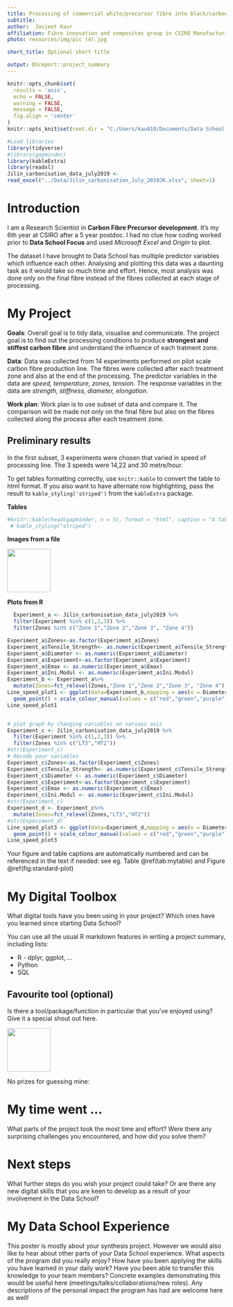 ```yaml
---
title: Processing of commercial white/precursor fibre into black/carbon fibre
subtitle: 
author:  Jasjeet Kaur
affiliation: Fibre innovation and composites group in CSIRO Manufacturing 
photo: resources/img/pic (4).jpg

short_title: Optional short title

output: DSreport::project_summary
---
```

```r
knitr::opts_chunk$set(
  results = 'asis',
  echo = FALSE,
  warning = FALSE,
  message = FALSE,
  fig.align = 'center'
)
knitr::opts_knit$set(root.dir = "C:/Users/kau019/Documents/Data School Focus Program/Day 3/JasjeetMarkdown/")

#Load libraries
library(tidyverse)
#library(gapminder) 
library(kableExtra)
library(readxl)
Jilin_carbonisation_data_july2019 <-
read_excel("../Data/Jilin_carbonisation_July_2019JK.xlsx", sheet=1)
```


# Introduction
I am a Research Scientist in **Carbon Fibre Precursor development**. It's my 6th year at CSIRO after a 5 year postdoc. I had no clue how coding worked prior to **Data School Focus** and used _Microsoft Excel_ and _Origin_ to plot. 

The dataset I have brought to Data School has multiple predictor variables which influence each other. Analysing and plotting this data was a daunting task as it would take so much time and effort. Hence, most analysis was done only on the final fibre instead of the fibres collected at each stage of processing.  


# My Project

**Goals**: Overall goal is to tidy data, visualise and communicate. The project goal is to find out the processing conditions to produce **strongest and stiffest carbon fibre** and understand the influence of each tratment zone.

**Data**: Data was collected from 14 experiments performed on pilot scale carbon fibre production line. The fibres were collected after each treatment zone and also at the end of the processing. The predictor variables in the data are _speed, temperature, zones, tension_. The response variables in the data are _strength, stiffness, diameter, elongation_. 

      
**Work plan**:  Work plan is to use subset of data and compare it. The comparison will be made not only on the final fibre but also on the fibres  collected along the process after each treatment zone.


## Preliminary results

In the first subset, 3 experiments were chosen that varied in speed of processing line. The 3 speeds were 14,22 and 30 metre/hour.

To get tables formatting correctly, use `knitr::kable` to convert the table to html format. If
you also want to have alternate row highlighting, pass the result to `kable_styling('striped')` 
from the `kableExtra` package.

**Tables**
```r
#knitr::kable(head(gapminder, n = 5), format = "html", caption = "A table of data") %>% 
 # kable_styling("striped")
```

**Images from a file**

![](resources/img/tidyverse.png){width=100px}

**Plots from R**
```r

  Experiment_a <- Jilin_carbonisation_data_july2019 %>%
  filter(Experiment %in% c(1,2,3)) %>%
  filter(Zones %in% c("Zone 1","Zone 2","Zone 3", "Zone 4"))

Experiment_a$Zones<-as.factor(Experiment_a$Zones)
Experiment_a$Tensile_Strength<- as.numeric(Experiment_a$Tensile_Strength)
Experiment_a$Diameter <- as.numeric(Experiment_a$Diameter)
Experiment_a$Experiment<-as.factor(Experiment_a$Experiment)
Experiment_a$Emax <- as.numeric(Experiment_a$Emax)
Experiment_a$Ini.Modul <- as.numeric(Experiment_a$Ini.Modul)
Experiment_b <- Experiment_a%>% 
  mutate(Zones=fct_relevel(Zones,"Zone 1","Zone 2","Zone 3", "Zone 4"))
Line_speed_plot1 <- ggplot(data=Experiment_b,mapping = aes(x = Diameter, y = Tensile_Strength , colour = Experiment)) +
  geom_point() + scale_colour_manual(values = c("red","green","purple"))  + scale_shape_manual(values=c(1,2,6,15,3,4)) + ylab("Tensile Strength (GPa)") + facet_wrap(~ Zones)
Line_speed_plot1



```
```r

  
# plot graph by changing variables on various axis
Experiment_c <- Jilin_carbonisation_data_july2019 %>%
  filter(Experiment %in% c(1,2,3)) %>%
  filter(Zones %in% c("LT3","HT2"))
#str(Experiment_c)
# Recode your variables 
Experiment_c$Zones<-as.factor(Experiment_c$Zones)
Experiment_c$Tensile_Strength<- as.numeric(Experiment_c$Tensile_Strength)
Experiment_c$Diameter <- as.numeric(Experiment_c$Diameter)
Experiment_c$Experiment<-as.factor(Experiment_c$Experiment)
Experiment_c$Emax <- as.numeric(Experiment_c$Emax)
Experiment_c$Ini.Modul <- as.numeric(Experiment_c$Ini.Modul)
#str(Experiment_c)
Experiment_d <- Experiment_c%>% 
  mutate(Zones=fct_relevel(Zones,"LT3","HT2"))
#str(Experiment_d)
Line_speed_plot3 <- ggplot(data=Experiment_d,mapping = aes(x = Diameter , y = Tensile_Strength, colour = Experiment)) +
  geom_point() + scale_colour_manual(values = c("red","green","purple"))  + scale_shape_manual(values=c(1,2,6,7,5,3,4)) + ylab ("Tensile Strength (GPa)") + facet_wrap(~ Zones) 
Line_speed_plot3 


```

Your figure and table captions are automatically numbered and can be referenced in the text
if needed: see eg. Table \@ref(tab:mytable) and Figure \@ref(fig:standard-plot)

# My Digital Toolbox

What digital tools have you been using in your project? Which ones have you learned since starting 
Data School?

You can use all the usual R markdown features in writing a project summary, including lists:

* R - dplyr, ggplot, ...
* Python
* SQL

## Favourite tool (optional)

Is there a tool/package/function in particular that you've enjoyed using? Give it a special shout out here.

![](https://raw.githubusercontent.com/tidyverse/ggplot2/master/man/figures/logo.png){.pull-right width=100px}

No prizes for guessing mine:

# My time went ...

What parts of the project took the most time and effort? Were there any surprising challenges you
encountered, and how did you solve them?

# Next steps

What further steps do you wish your project could take? Or are there any new digital skills that you
are keen to develop as a result of your involvement in the Data School?

# My Data School Experience

This poster is mostly about your synthesis project. However we would also like to hear about other
parts of your Data School experience. What aspects of the program did you really enjoy? How have you
been applying the skills you have learned in your daily work? Have you been able to transfer this 
knowledge to your team members? Concrete examples demonstrating this would be useful here
(meetings/talks/collaborations/new roles). Any descriptions of the personal impact the program has 
had are welcome here as well!
